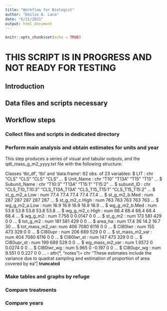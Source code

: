 ```yaml
---
title: "Workflow for Biologist"
author: "Emilio A. Laca"
date: "6/21/2021"
output: html_document
---
```


```r

knitr::opts_chunk$set(echo = TRUE)

```

# THIS SCRIPT IS IN PROGRESS AND NOT READY FOR TESTING

## Introduction

## Data files and scripts necessary

## Workflow steps

### Collect files and scripts in dedicated directory

### Perform main analysis and obtain estimates for units and year

This step produces a series of visual and tabular outputs, and the qdt_mass_g_m2_yyyy.txt file with the following structure:

Classes ‘tbl_df’, ‘tbl’ and 'data.frame':	82 obs. of  23 variables:
 $ LIT            : chr  "CLS" "CLS" "CLS" "CLS" ...
 $ Unit_Name      : chr  "T10" "T13A" "T15" "T15" ...
 $ Subunit_Name   : chr  "T10:3" "T13A" "T15:1" "T15:2" ...
 $ subunit_ID     : chr  "CLS_T10_T10:3" "CLS_T13A_T13A" "CLS_T15_T15:1" "CLS_T15_T15:2" ...
 $ st_g_m2_a.Low  : num  77.4 77.4 77.4 77.4 77.4 ...
 $ st_g_m2_b.Med  : num  287 287 287 287 287 ...
 $ st_g_m2_c.High : num  763 763 763 763 763 ...
 $ wg_g_m2_a.Low  : num  16.9 16.9 16.9 16.9 16.9 ...
 $ wg_g_m2_b.Med  : num  53.8 53.8 53.8 53.8 53.8 ...
 $ wg_g_m2_c.High : num  68.4 68.4 68.4 68.4 68.4 ...
 $ wg_g_m2        : num  7.758 0 0.0147 0 0 ...
 $ st_g_m2        : num  173 581 429 0 0 ...
 $ tot_g_m2       : num  181 581 429 0 0 ...
 $ area_ha        : num  17.4 36 14.2 16.7 30 ...
 $ tot_mass_m2_var: num  406 7080 6116 0 0 ...
 $ CI80lwr        : num  155 473 329 0 0 ...
 $ CI80upr        : num  206 689 529 0 0 ...
 $ st_mass_m2_var : num  404 7080 6116 0 0 ...
 $ CI80lwr_st     : num  147 473 329 0 0 ...
 $ CI80upr_st     : num  199 689 529 0 0 ...
 $ wg_mass_m2_var : num  1.9572 0 0.0274 0 0 ...
 $ CI80lwr_wg     : num  5.965 0 -0.197 0 0 ...
 $ CI80upr_wg     : num  9.551 0 0.227 0 0 ...
 - attr(*, "notes")= chr "These estimates include the variance due to quadrat sampling and estimation of proportion of area covered by ea"| __truncated__


### Make tables and graphs by refuge


### Compare treatments


### Compare years


### 
